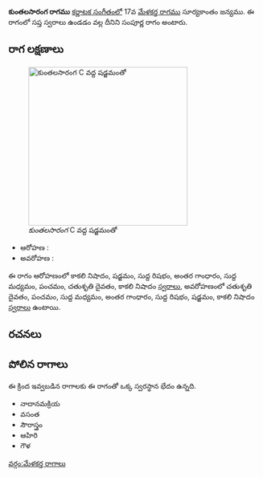 {{Infobox ragam
	| name          	= కుంతలసారంగ
	| synonym	    	= 
	| mela          	= 
	| chakra        	= 
	| janaka        	= 
	| type          	= సంపూర్ణ
	| arohanam      	= {{svaraC|N3|S|R1|G3|M1|P|D2|N3}} 
	| avarohanam    	= {{svaraC|D2|P|M1|G3|R1|S|N3}}
	| jeeva         	=
	| chhaya        	=
	| nyasa         	=
	| vishesha      	= 
	| equivalent  		= 
}}
{{కర్ణాటక సంగీత రాగాలు}}
'''కుంతలసారంగ రాగము''' [[కర్ణాటక సంగీతం]]లో 17వ [[మేళకర్త రాగము]] సూర్యకాంతం జన్యము.  ఈ రాగంలో సప్త స్వరాలు ఉండడం వల్ల దీనిని సంపూర్ణ రాగం అంటారు.


==రాగ లక్షణాలు==
[[Image:kuntalasaranga_kb2wiki.png|thumb|right|316px|''కుంతలసారంగ'' C వద్ద షడ్జమంతో]]

* ఆరోహణ : {{svaraC|N3|S|R1|G3|M1|P|D2|N3}} 
* అవరోహణ : {{svaraC|D2|P|M1|G3|R1|S|N3}}

ఈ రాగం ఆరోహణంలో కాకలి  నిషాదం, షడ్జమం, సుద్ద  రిషభం, అంతర గాంధారం, సుద్ద మధ్యమం, పంచమం, చతుశృతి దైవతం, కాకలి  నిషాదం [[స్వరాలు]], అవరోహణంలో చతుశృతి దైవతం, పంచమం, సుద్ద మధ్యమం, అంతర గాంధారం, సుద్ద  రిషభం, షడ్జమం, కాకలి  నిషాదం [[స్వరాలు]] ఉంటాయి.

==రచనలు==



==పోలిన రాగాలు==
ఈ క్రింద ఇవ్వబడిన రాగాలకు ఈ రాగంతో ఒక్క స్వరస్థాన భేదం ఉన్నది.
* నాదానమక్రియ
* వసంత
* సౌరాస్త్రం
* ఆహిరి
* గౌళ



[[వర్గం:మేళకర్త రాగాలు]]
